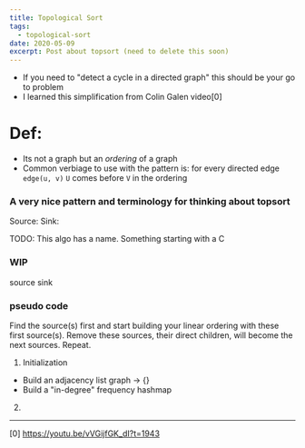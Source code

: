 ```yaml
---
title: Topological Sort
tags:
  - topological-sort
date: 2020-05-09
excerpt: Post about topsort (need to delete this soon)
---
```


- If you need to "detect a cycle in a directed graph" this should be your go to problem
- I learned this simplification from Colin Galen video[0]

# Def:

- Its not a graph but an _ordering_ of a graph
- Common verbiage to use with the pattern is: for every directed edge `edge(u, v)` `U` comes before `V` in the ordering

### A very nice pattern and terminology for thinking about topsort

Source:
Sink:

TODO: This algo has a name. Something starting with a C

### WIP

source
sink

### pseudo code

Find the source(s) first and start building your linear ordering with these first source(s). Remove these sources, their direct children, will become the next sources. Repeat.

1. Initialization

- Build an adjacency list graph -> {}
- Build a "in-degree" frequency hashmap

2.

---

[0] https://youtu.be/vVGijfGK_dI?t=1943

